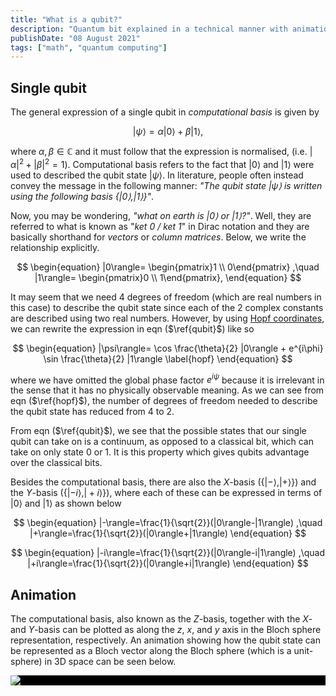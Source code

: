```yaml
---
title: "What is a qubit?"
description: "Quantum bit explained in a technical manner with animation"
publishDate: "08 August 2021"
tags: ["math", "quantum computing"]
---
```


## Single qubit

The general expression of a single qubit in _computational basis_ is given by

$$
\begin{equation}
| \psi \rangle = \alpha | 0 \rangle + \beta | 1 \rangle,\label{qubit}
\end{equation}
$$

where $\alpha,\beta\in\mathbb{C}$ and it must follow that the expression is normalised, (i.e. $|\alpha |^2 + | \beta |^2=1$). Computational basis refers to the fact that $| 0 \rangle$ and $| 1 \rangle$ were used to described the qubit state $| \psi \rangle$. In literature, people often instead convey the message in the following manner: _"The qubit state $| \psi \rangle$ is written using the following basis $\{| 0 \rangle,| 1 \rangle\}$"_.

Now, you may be wondering, _"what on earth is $|0\rangle$ or $|1\rangle$?"_. Well, they are referred to what is known as "_ket 0 / ket 1_" in Dirac notation and they are basically shorthand for _vectors_ or _column matrices_. Below, we write the relationship explicitly.

$$
\begin{equation}
|0\rangle=
\begin{pmatrix}1 \\ 0\end{pmatrix}
,\quad
|1\rangle=
\begin{pmatrix}0 \\ 1\end{pmatrix},
\end{equation}
$$

It may seem that we need 4 degrees of freedom (which are real numbers in this case) to describe the qubit state since each of the 2 complex constants are described using two real numbers. However, by using <a href="https://en.wikipedia.org/wiki/3-sphere#Hopf_coordinates" target="_blank" rel="noopener noreferrer">Hopf coordinates</a>, we can rewrite the expression in eqn ($\ref{qubit}$) like so

$$
\begin{equation}
|\psi\rangle=
\cos \frac{\theta}{2} |0\rangle + e^{i\phi} \sin \frac{\theta}{2} |1\rangle \label{hopf}
\end{equation}
$$

where we have omitted the global phase factor $e^{i\psi}$ because it is irrelevant in the sense that it has no physically observable meaning. As we can see from eqn ($\ref{hopf}$), the number of degrees of freedom needed to describe the qubit state has reduced from 4 to 2.

From eqn ($\ref{qubit}$), we see that the possible states that our single qubit can take on is a continuum, as opposed to a classical bit, which can take on only state $0$ or $1$. It is this property which gives qubits advantage over the classical bits.

Besides the computational basis, there are also the $X$-basis ($\{| - \rangle,| + \rangle\}$) and the $Y$-basis ($\{| -i \rangle,| +i \rangle\}$), where each of these can be expressed in terms of $|0\rangle$ and $|1\rangle$ as shown below

$$
\begin{equation}
|-\rangle=\frac{1}{\sqrt{2}}(|0\rangle-|1\rangle)
,\quad
|+\rangle=\frac{1}{\sqrt{2}}(|0\rangle+|1\rangle)
\end{equation}
$$

$$
\begin{equation}
|-i\rangle=\frac{1}{\sqrt{2}}(|0\rangle-i|1\rangle)
,\quad
|+i\rangle=\frac{1}{\sqrt{2}}(|0\rangle+i|1\rangle)
\end{equation}
$$

## Animation

The computational basis, also known as the $Z$-basis, together with the $X$- and $Y$-basis can be plotted as along the $z$, $x$, and $y$ axis in the Bloch sphere representation, respectively. An animation showing how the qubit state can be represented as a Bloch vector along the Bloch sphere (which is a unit-sphere) in 3D space can be seen below.

<div class="echarts" style="background-color: black;">
	<img
		src="https://raw.githubusercontent.com/bernwo/bernwo/main/assets/Qubit.gif"
		loading="lazy"
		decoding="async"
	/>
</div>
